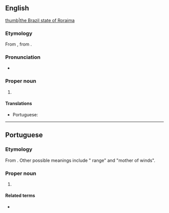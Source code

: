 ==English==
{{wikipedia}}
[[file:Brazil State Roraima.svg|thumb|the Brazil state of Roraima]]

===Etymology===
From {{etyl|pt|en}} {{m|pt|Roraima}}, from {{etyl|aoc|en}}.

===Pronunciation===
* {{IPA|/ɹəʊˈɹaɪmə/|lang=en}}

===Proper noun===
{{en-proper noun}}

# {{place:Brazil/state|en|capital=Boa Vista|region=North Region}}

====Translations====
{{trans-top|state of northern Brazil}}
* Portuguese: {{t+|pt|Roraima|f}}
{{trans-mid}}
{{trans-bottom}}

----

==Portuguese==
===Etymology===
From {{etyl|aoc|pt}} {{m|aoc|roro imã||parrot-green mount}}. Other possible meanings include "{{l|en|cashew}} range" and "mother of winds".

===Proper noun===
{{pt-proper noun|m}}
# {{place|pt|state|macroregion/pt:North Region|c/pt:Brazil|capital=pt:Boa Vista}}
#: {{syn|pt|RR}} {{gloss|abbreviation}}

====Related terms====
* {{l|pt|roraimense}} {{gloss|[[demonym]]}}